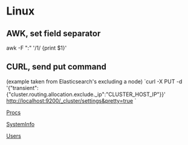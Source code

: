 = Linux =

== AWK, set field separator ==
awk -F  ":" '/1/ {print $1}'

== CURL, send put command ==
(example taken from Elasticsearch's excluding a node)
`curl -X PUT -d '{"transient":{"cluster.routing.allocation.exclude._ip":"CLUSTER_HOST_IP"}}' http://localhost:9200/_cluster/settings&pretty=true `

[[Procs]]

[[SystemInfo]]

[[Users]]
